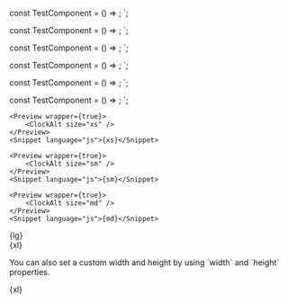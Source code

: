 

const TestComponent = () => <ClockAlt size="sm" />;
`;


const TestComponent = () => <ClockAlt size="sm" />;
`;


const TestComponent = () => <ClockAlt md="md" />;
`;


const TestComponent = () => <ClockAlt size="lg" />;
`;


const TestComponent = () => <ClockAlt size="xl" />;
`;


const TestComponent = () => <ClockAlt iconWidth={250} iconHeight={250} />;
`;


<Section title="Extra Small" contained={true} style={{ paddingLeft: 0 }}>
	
	<Preview wrapper={true}>
		<ClockAlt size="xs" />
	</Preview>
	<Snippet language="js">{xs}</Snippet>
</Section>

<Section title="Small" contained={true} style={{ paddingLeft: 0 }}>
	
	<Preview wrapper={true}>
		<ClockAlt size="sm" />
	</Preview>
	<Snippet language="js">{sm}</Snippet>
</Section>

<Section title="Medium" contained={true} style={{ paddingLeft: 0 }}>
	
	<Preview wrapper={true}>
		<ClockAlt size="md" />
	</Preview>
	<Snippet language="js">{md}</Snippet>
</Section>

<Section title="Large" contained={true} style={{ paddingLeft: 0 }}>
	<Preview wrapper={true}>
		<ClockAlt size="lg" />
	</Preview>
	<Snippet language="js">{lg}</Snippet>
</Section>

<Section title="Extra Large" contained={true} style={{ paddingLeft: 0 }}>
	<Preview wrapper={true}>
		<ClockAlt size="xl" />
	</Preview>
	<Snippet language="js">{xl}</Snippet>
</Section>


<Section title="Custom Size" contained={true} style={{ paddingLeft: 0 }}>
    <p>
        You can also set a custom width and height by using `width` and `height` properties.
    </p>
	<Preview wrapper={true}>
		<ClockAlt iconWidth={250} iconHeight={250} />
	</Preview>
	<Snippet language="js">{xl}</Snippet>
</Section>

